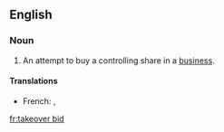 ==English==

===Noun===
{{en-noun|head=[[takeover]] [[bid]]}}

# {{context|British|lang=en}} An attempt to buy a controlling share in a [[business]].

====Translations====
{{trans-top|attempt to buy a controlling share in a business}}
* French: {{t+|fr|offre publique d'achat|f}}, {{t|fr|OPA|f}}
{{trans-mid}}
{{trans-bottom}}

[[fr:takeover bid]]